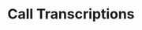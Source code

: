 ---
title: "Call Transcriptions"
openapi: "GET /api/v1/call-logs/{id}/transcriptions"
description: "Retrieves the transcription for a specific call log"
---